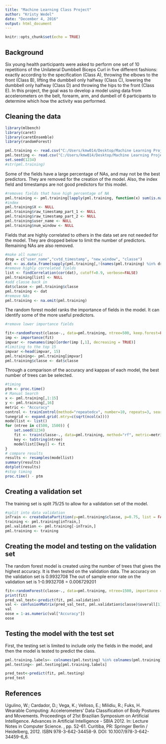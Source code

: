 ```yaml
---
title: "Machine Learning Class Project"
author: "Kristy Wedel"
date: "December 4, 2016"
output: html_document
---
```


```r
knitr::opts_chunk$set(echo = TRUE)
```

## Background

Six young health participants were asked to perform one set of 10 repetitions of the Unilateral Dumbbell Biceps Curl in five different fashions: exactly according to the specification (Class A), throwing the elbows to the front (Class B), lifting the dumbbell only halfway (Class C), lowering the dumbbell only halfway (Class D) and throwing the hips to the front (Class E). In this project, the goal was to develop a model using data from accelerometers on the belt, forearm, arm, and dumbell of 6 participants to determine which how the activity was performed.

## Cleaning the data
```r
library(mlbench)
library(caret)
library(caretEnsemble)
library(randomForest)
```
```r
pml.training <- read.csv("C:/Users/kmw014/Desktop/Machine Learning Project/pml-training.csv")
pml.testing <- read.csv("C:/Users/kmw014/Desktop/Machine Learning Project/pml-testing.csv")
set.seed(1234)
#str(pml.training)
```

Some of the fields have a large percentage of NAs, and may not be the best predictors. They are removed for the creation of the model. Also, the index field and timestamps are not good predictors for this model.

```r
#removes fields that have high percentage of NA
pml.training <- pml.training[lapply(pml.training, function(x) sum(is.na(x)) / length(x) ) < 0.1 ]
#index
pml.training$X <- NULL
pml.training$raw_timestamp_part_1 <- NULL
pml.training$raw_timestamp_part_2 <- NULL
pml.training$user_name <- NULL
pml.training$num_window <- NULL
```
Fields that are highly correlated to others in the data set are not needed for the model. They are dropped below to limit the number of predictors. Remaining NAs are also removed.

```r
#make all numeric
drop = c("user_name","cvtd_timestamp", "new_window", "classe")
dat <- as.data.frame(sapply(pml.training[,!(names(pml.training) %in% drop)], as.numeric)) 
#remove highly correlated fields
list <- findCorrelation(cor(dat), cutoff=0.9, verbose=FALSE)
pml.training[list] <- NULL
#add classe back in
dat$classe <- pml.training$classe
pml.training <- dat
#remove NAs
pml.training <- na.omit(pml.training)
```

The random forest model ranks the importance of fields in the model. It can identify some of the more useful predictors.

```r
#remove lower importance fields

fit<-randomForest(classe~., data=pml.training, ntree=500, keep.forest=FALSE, importance = TRUE)
imp <- importance(fit)
impvar <- rownames(imp)[order(imp [,1], decreasing = TRUE)]
#limiting to the top 15
impvar <-head(impvar, 15)
pml.training<- pml.training[impvar]
pml.training$classe <- dat$classe
```

Through a comparison of the accuracy and kappas of each model, the best number of trees can be selected.

```r
#timing
ptm <- proc.time()
# Manual Search
x <- pml.training[,1:15]
y <- pml.training[,16]
metric <- "Accuracy"
control <- trainControl(method="repeatedcv", number=10, repeats=3, search="grid")
tunegrid <- expand.grid(.mtry=c(sqrt(ncol(x))))
modellist <- list()
for (ntree in c(500, 1500)) {
    set.seed(1234)
    fit <- train(classe~., data=pml.training, method="rf", metric=metric, tuneGrid=tunegrid, trControl=control, ntree=ntree)
    key <- toString(ntree)
    modellist[[key]] <- fit
}
# compare results
results <- resamples(modellist)
summary(results)
dotplot(results)
#stop timing
proc.time() - ptm

```

## Creating a validation set
The training set is split 75/25 to allow for a validation set of the model.

```r
#split into data validation
inTrain <- createDataPartition(y=pml.training$classe, p=0.75, list = FALSE)
training <- pml.training[inTrain,]
pml.validation <- pml.training[-inTrain,]
pml.training <- training
```

## Creating the model and testing on the validation set
The random forest model is created using the number of trees that gives the highest accuracy. It is then tested on the validation data. The accuracy on the validation set is 0.9932708 The out of sample error rate on the validation set is 1-0.9932708 = 0.006729201

```r
fit<-randomForest(classe~., data=pml.training, ntree=1500, importance = TRUE)
print(fit)
pred_val_test<-predict(fit, pml.validation)
val <- confusionMatrix(pred_val_test, pml.validation$classe)$overall[1]
val
oose = 1-as.numeric(val["Accuracy"])
oose
```

## Testing the model with the test set
First, the testing set is limited to include only the fields in the model, and then the model is tested to predict the class.

```r
pml.training.labels<- colnames(pml.testing) %in% colnames(pml.training)
pml.testing<- pml.testing[pml.training.labels]

pred_test<-predict(fit, pml.testing)
pred_test
```
## References
Ugulino, W.; Cardador, D.; Vega, K.; Velloso, E.; Milidiu, R.; Fuks, H. Wearable Computing: Accelerometers' Data Classification of Body Postures and Movements. Proceedings of 21st Brazilian Symposium on Artificial Intelligence. Advances in Artificial Intelligence - SBIA 2012. In: Lecture Notes in Computer Science. , pp. 52-61. Curitiba, PR: Springer Berlin / Heidelberg, 2012. ISBN 978-3-642-34458-9. DOI: 10.1007/978-3-642-34459-6_6. 


